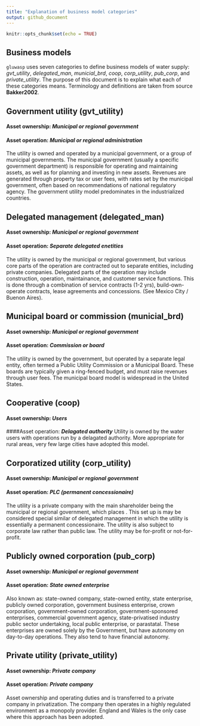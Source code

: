 ```yaml
---
title: "Explanation of business model categories"
output: github_document
---
```


```r
knitr::opts_chunk$set(echo = TRUE)
```

## Business models

`gluwasp` uses seven categories to define business models of water supply: *gvt_utility*, *delegated_man*, *municial_brd*, *coop*, *corp_utility*, *pub_corp*, and *private_utility*. The purpose of this document is to explain what each of these categories means. Terminology and definitions are taken from source __Bakker2002__.

## Government utility (gvt_utility)
#### Asset ownership: ___Municipal or regional government___ 
#### Asset operation: ___Municipal or regional administration___
The utility is owned and operated by a municipal government, or a group of municipal governments. The municipal government (usually a specific government department) is responsible for operating and maintaining assets, as well as for planning and investing in new assets. Revenues are generated through property tax or user fees, with rates set by the municipal government, often based on recommendations of national regulatory agency. The government utility model predominates in the industrialized countries.

## Delegated management (delegated_man)
#### Asset ownership: ___Municipal or regional government___ 
#### Asset operation: ___Separate delegated enetities___
The utility is owned by the municipal or regional government, but various core parts of the operation are contracted out to separate entities, including private companies. Delegated parts of the operation may include construction, operation, maintainance, and customer service functions. This is done through a combination of service contracts (1-2 yrs), build-own-operate contracts, lease agreements and concessions. (See Mexico City / Buenon Aires).

## Municipal board or commission (municial_brd)
#### Asset ownership: ___Municipal or regional government___
#### Asset operation: ___Commission or board___
The utility is owned by the government, but operated by a separate legal entity, often termed a Public Utility Commission or a Municipal Board. These boards are typically given a ring-fenced budget, and must raise revenues through user fees. The municipal board model is widespread in the United States.

## Cooperative (coop)
#### Asset ownership: ___Users___
####Asset operation: ___Delagated authority___
Utility is owned by the water users with operations run by a delagated authority. More appropriate for rural areas, very few large cities have adopted this model.

## Corporatized utility (corp_utility)
#### Asset ownership: ___Municipal or regional government___
#### Asset operation: ___PLC (permanent concessionaire)___
The utility is a private company with the main shareholder being the municipal or regional government, which places . This set up is may be considered special similar of delegated management in which the utility is essentially a permanent concessionaire. The utility is also subject to corporate law rather than public law. The utility may be for-profit or not-for-profit.

## Publicly owned corporation (pub_corp)
#### Asset ownership: ___Municipal or regional government___
#### Asset operation: ___State owned enterprise___
Also known as: state-owned company, state-owned entity, state enterprise, publicly owned corporation, government business enterprise, crown corporation, government-owned corporation, government-sponsored enterprises, commercial government agency, state-privatised industry public sector undertaking, local 
public enterprise, or parastatal. These enterprises are owned solely by the Government, but have autonomy on day-to-day operations. They also tend to have financial autonomy.

## Private utility (private_utility)
#### Asset ownership: ___Private company___
#### Asset operation: ___Private company___
Asset ownership and operating duties and is transferred to a private company in privatization. The company then operates in a highly regulated environment as a monopoly provider. England and Wales is the only case where this approach has been adopted.


